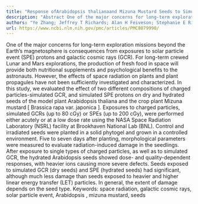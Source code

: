 ```yaml
---
title: "Response ofArabidopsis thalianaand Mizuna Mustard Seeds to Simulated Space Radiation Exposures"
description: "Abstract One of the major concerns for long-term exploration missions beyond the Earth’s magnetosphere is consequences from exposures to solar particle event (SPE) protons and galactic cosmic rays (GC..."
authors: "Ye Zhang; Jeffrey T Richards; Alan H Feiveson; Stephanie E Richards; Srujana Neelam; Thomas W Dreschel; Ianik Plante; Megumi Hada; Honglu Wu; Gioia D Massa; Grace L Douglas; Howard G Levine; Giorgio Russo; Walter Tinganelli; Marco Calvaruso"
url: https://www.ncbi.nlm.nih.gov/pmc/articles/PMC8879990/
---
```


One of the major concerns for long-term exploration missions beyond the Earth’s magnetosphere is consequences from exposures to solar particle event (SPE) protons and galactic cosmic rays (GCR). For long-term crewed Lunar and Mars explorations, the production of fresh food in space will provide both nutritional supplements and psychological benefits to the astronauts. However, the effects of space radiation on plants and plant propagules have not been sufficiently investigated and characterized. In this study, we evaluated the effect of two different compositions of charged particles-simulated GCR, and simulated SPE protons on dry and hydrated seeds of the model plant Arabidopsis thaliana and the crop plant Mizuna mustard [ Brassica rapa var. japonica ]. Exposures to charged particles, simulated GCRs (up to 80 cGy) or SPEs (up to 200 cGy), were performed either acutely or at a low dose rate using the NASA Space Radiation Laboratory (NSRL) facility at Brookhaven National Lab (BNL). Control and irradiated seeds were planted in a solid phytogel and grown in a controlled environment. Five to seven days after planting, morphological parameters were measured to evaluate radiation-induced damage in the seedlings. After exposure to single types of charged particles, as well as to simulated GCR, the hydrated Arabidopsis seeds showed dose- and quality-dependent responses, with heavier ions causing more severe defects. Seeds exposed to simulated GCR (dry seeds) and SPE (hydrated seeds) had significant, although much less damage than seeds exposed to heavier and higher linear energy transfer (LET) particles. In general, the extent of damage depends on the seed type. Keywords: space radiation, galactic cosmic rays, solar particle event, Arabidopsis , mizuna mustard, seeds
